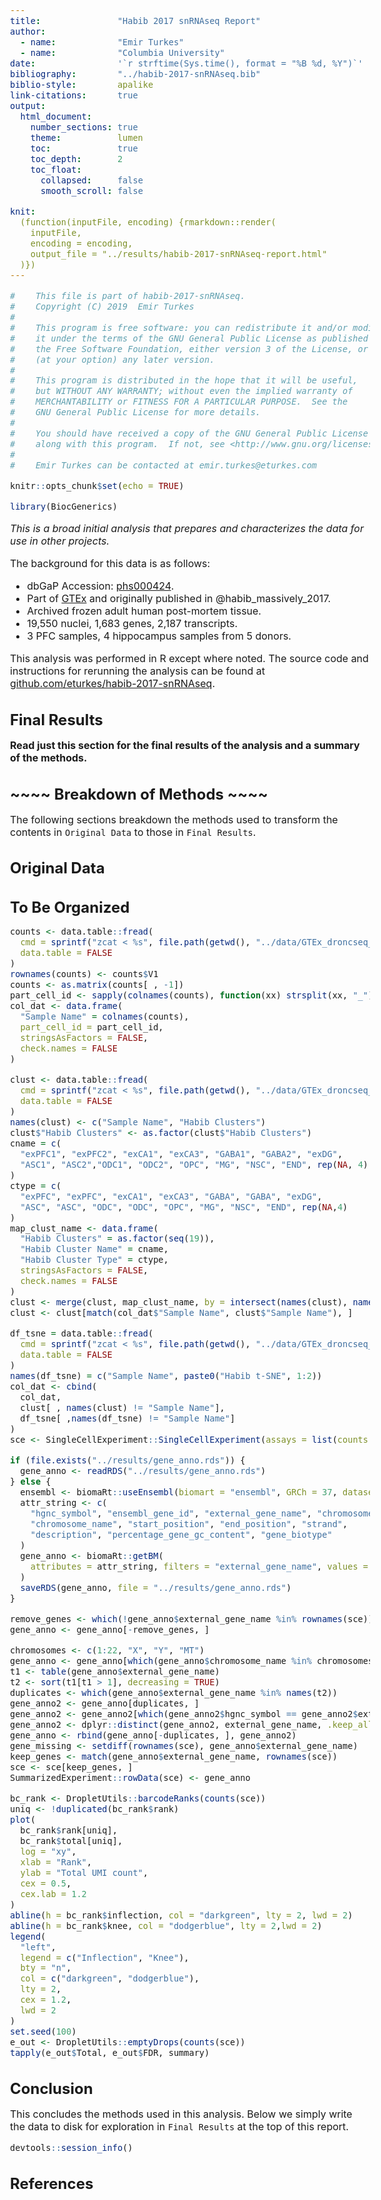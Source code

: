 ```yaml
---
title:               "Habib 2017 snRNAseq Report"
author:
  - name:            "Emir Turkes"
  - name:            "Columbia University"
date:                '`r strftime(Sys.time(), format = "%B %d, %Y")`'
bibliography:        "../habib-2017-snRNAseq.bib"
biblio-style:        apalike
link-citations:      true
output:
  html_document:
    number_sections: true
    theme:           lumen
    toc:             true
    toc_depth:       2
    toc_float:
      collapsed:     false
      smooth_scroll: false

knit:
  (function(inputFile, encoding) {rmarkdown::render(
    inputFile,
    encoding = encoding,
    output_file = "../results/habib-2017-snRNAseq-report.html"
  )})
---
```


```r
#    This file is part of habib-2017-snRNAseq.
#    Copyright (C) 2019  Emir Turkes
#
#    This program is free software: you can redistribute it and/or modify
#    it under the terms of the GNU General Public License as published by
#    the Free Software Foundation, either version 3 of the License, or
#    (at your option) any later version.
#
#    This program is distributed in the hope that it will be useful,
#    but WITHOUT ANY WARRANTY; without even the implied warranty of
#    MERCHANTABILITY or FITNESS FOR A PARTICULAR PURPOSE.  See the
#    GNU General Public License for more details.
#
#    You should have received a copy of the GNU General Public License
#    along with this program.  If not, see <http://www.gnu.org/licenses/>.
#
#    Emir Turkes can be contacted at emir.turkes@eturkes.com

knitr::opts_chunk$set(echo = TRUE)

library(BiocGenerics)
```

<style type="text/css">

body{ /* Normal  */
  font-size: 16px;
}
h1.title {
  font-size: 35px;
}
h1 { /* Header 1 */
  font-size: 24px;
}
h2 { /* Header 2 */
  font-size: 22px;
}
h3 { /* Header 3 */
  font-size: 20px;
}
.toc-content {
  padding-left: 0px;
  padding-right: 0px;
}
div.tocify {
  width: 100%;
}
.tocify-subheader .tocify-item {
  font-size: 0.95em;
  padding-left: 25px;
  text-indent: 0;
}
div.main-container {
  max-width: none;
  width: 100%;
}

</style>

*This is a broad initial analysis that prepares and characterizes the data for use in other projects.*

The background for this data is as follows:

- dbGaP Accession: [phs000424](https://www.ncbi.nlm.nih.gov/projects/gap/cgi-bin/study.cgi?study_id=phs000424.v7.p2).
- Part of [GTEx](https://gtexportal.org/home/) and originally published in @habib_massively_2017.
- Archived frozen adult human post-mortem tissue.
- 19,550 nuclei, 1,683 genes, 2,187 transcripts.
- 3 PFC samples, 4 hippocampus samples from 5 donors.

This analysis was performed in R except where noted.
The source code and instructions for rerunning the analysis can be found at [github.com/eturkes/habib-2017-snRNAseq](https://github.com/eturkes/habib-2017-snRNAseq).

# Final Results

**Read just this section for the final results of the analysis and a summary of the methods.**

# ~~~~ Breakdown of Methods ~~~~ {-}

The following sections breakdown the methods used to transform the contents in `Original Data` to those in `Final Results`.

# Original Data

# To Be Organized

```r
counts <- data.table::fread(
  cmd = sprintf("zcat < %s", file.path(getwd(), "../data/GTEx_droncseq_hip_pcf.umi_counts.txt.gz")),
  data.table = FALSE
)
rownames(counts) <- counts$V1
counts <- as.matrix(counts[ , -1])
part_cell_id <- sapply(colnames(counts), function(xx) strsplit(xx, "_")[[1]][1], USE.NAMES = FALSE)
col_dat <- data.frame(
  "Sample Name" = colnames(counts),
  part_cell_id = part_cell_id,
  stringsAsFactors = FALSE,
  check.names = FALSE
)
```

```r
clust <- data.table::fread(
  cmd = sprintf("zcat < %s", file.path(getwd(), "../data/GTEx_droncseq_hip_pcf.clusters.txt.gz")),
  data.table = FALSE
)
names(clust) <- c("Sample Name", "Habib Clusters")
clust$"Habib Clusters" <- as.factor(clust$"Habib Clusters")
cname = c(
  "exPFC1", "exPFC2", "exCA1", "exCA3", "GABA1", "GABA2", "exDG",
  "ASC1", "ASC2","ODC1", "ODC2", "OPC", "MG", "NSC", "END", rep(NA, 4)
)
ctype = c(
  "exPFC", "exPFC", "exCA1", "exCA3", "GABA", "GABA", "exDG",
  "ASC", "ASC", "ODC", "ODC", "OPC", "MG", "NSC", "END", rep(NA,4)
)
map_clust_name <- data.frame(
  "Habib Clusters" = as.factor(seq(19)),
  "Habib Cluster Name" = cname,
  "Habib Cluster Type" = ctype,
  stringsAsFactors = FALSE,
  check.names = FALSE
)
clust <- merge(clust, map_clust_name, by = intersect(names(clust), names(map_clust_name)))
clust <- clust[match(col_dat$"Sample Name", clust$"Sample Name"), ]
```

```r
df_tsne = data.table::fread(
  cmd = sprintf("zcat < %s", file.path(getwd(), "../data/GTEx_droncseq_hip_pcf.tsne.txt.gz")),
  data.table = FALSE
)
names(df_tsne) = c("Sample Name", paste0("Habib t-SNE", 1:2))
col_dat <- cbind(
  col_dat,
  clust[ , names(clust) != "Sample Name"],
  df_tsne[ ,names(df_tsne) != "Sample Name"]
)
sce <- SingleCellExperiment::SingleCellExperiment(assays = list(counts = counts), colData = col_dat)
```

```r
if (file.exists("../results/gene_anno.rds")) {
  gene_anno <- readRDS("../results/gene_anno.rds")
} else {
  ensembl <- biomaRt::useEnsembl(biomart = "ensembl", GRCh = 37, dataset = "hsapiens_gene_ensembl")
  attr_string <- c(
    "hgnc_symbol", "ensembl_gene_id", "external_gene_name", "chromosome_name",
    "chromosome_name", "start_position", "end_position", "strand",
    "description", "percentage_gene_gc_content", "gene_biotype"
  )
  gene_anno <- biomaRt::getBM(
    attributes = attr_string, filters = "external_gene_name", values = rownames(sce), mart = ensembl
  )
  saveRDS(gene_anno, file = "../results/gene_anno.rds")
}
```

```r
remove_genes <- which(!gene_anno$external_gene_name %in% rownames(sce))
gene_anno <- gene_anno[-remove_genes, ]
```

```r
chromosomes <- c(1:22, "X", "Y", "MT")
gene_anno <- gene_anno[which(gene_anno$chromosome_name %in% chromosomes), ]
t1 <- table(gene_anno$external_gene_name)
t2 <- sort(t1[t1 > 1], decreasing = TRUE)
duplicates <- which(gene_anno$external_gene_name %in% names(t2))
gene_anno2 <- gene_anno[duplicates, ]
gene_anno2 <- gene_anno2[which(gene_anno2$hgnc_symbol == gene_anno2$external_gene_name), ]
gene_anno2 <- dplyr::distinct(gene_anno2, external_gene_name, .keep_all = TRUE)
gene_anno <- rbind(gene_anno[-duplicates, ], gene_anno2)
gene_missing <- setdiff(rownames(sce), gene_anno$external_gene_name)
keep_genes <- match(gene_anno$external_gene_name, rownames(sce))
sce <- sce[keep_genes, ]
SummarizedExperiment::rowData(sce) <- gene_anno
```

```r
bc_rank <- DropletUtils::barcodeRanks(counts(sce))
uniq <- !duplicated(bc_rank$rank)
plot(
  bc_rank$rank[uniq],
  bc_rank$total[uniq],
  log = "xy",
  xlab = "Rank",
  ylab = "Total UMI count",
  cex = 0.5,
  cex.lab = 1.2
)
abline(h = bc_rank$inflection, col = "darkgreen", lty = 2, lwd = 2)
abline(h = bc_rank$knee, col = "dodgerblue", lty = 2,lwd = 2)
legend(
  "left",
  legend = c("Inflection", "Knee"),
  bty = "n",
  col = c("darkgreen", "dodgerblue"),
  lty = 2,
  cex = 1.2,
  lwd = 2
)
set.seed(100)
e_out <- DropletUtils::emptyDrops(counts(sce))
tapply(e_out$Total, e_out$FDR, summary)
```

# Conclusion

This concludes the methods used in this analysis.
Below we simply write the data to disk for exploration in `Final Results` at the top of this report.

```r
devtools::session_info()
```

# References
